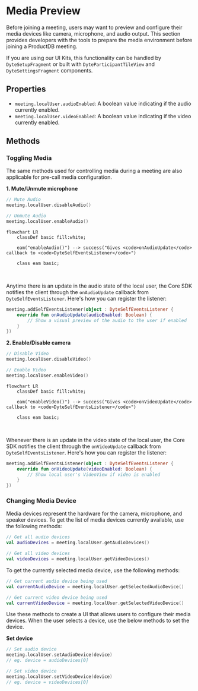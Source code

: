 # Media Preview

Before joining a meeting, users may want to preview and configure their media devices like camera, microphone, and audio output.
This section provides developers with the tools to prepare the media environment before joining a ProductDB meeting.

If you are using our UI Kits, this functionality can be handled by `DyteSetupFragment` or built with `DyteParticipantTileView` 
and `DyteSettingsFragment` components.


## Properties

- `meeting.localUser.audioEnabled`: A <span className="tag-orange">boolean</span> value indicating if the audio currently enabled.
- `meeting.localUser.videoEnabled`: A <span className="tag-orange">boolean</span> value indicating if the video currently enabled.

## Methods

### Toggling Media

The same methods used for controlling media during a meeting are also applicable for pre-call media configuration.

**1. Mute/Unmute microphone**

```kotlin
// Mute Audio
meeting.localUser.disableAudio()

// Unmute Audio
meeting.localUser.enableAudio()
```

```mermaid
flowchart LR
    classDef basic fill:white;

    eam("enableAudio()") --> success("Gives <code>onAudioUpdate</code> callback to <code>DyteSelfEventsListener</code>")

    class eam basic;
```

<br />

Anytime there is an update in the audio state of the local user, the Core SDK notifies the client through the `onAudioUpdate` callback 
from `DyteSelfEventsListener`. Here's how you can register the listener:

```kotlin
meeting.addSelfEventsListener(object : DyteSelfEventsListener {
    override fun onAudioUpdate(audioEnabled: Boolean) {
        // Show a visual preview of the audio to the user if enabled
    }
})
```

**2. Enable/Disable camera**

```kotlin
// Disable Video
meeting.localUser.disableVideo()

// Enable Video
meeting.localUser.enableVideo()
```

```mermaid
flowchart LR
    classDef basic fill:white;

    eam("enableVideo()") --> success("Gives <code>onVideoUpdate</code> callback to <code>DyteSelfEventsListener</code>")

    class eam basic;
```
<br />

Whenever there is an update in the video state of the local user, the Core SDK notifies the client through the `onVideoUpdate` callback 
from `DyteSelfEventsListener`. Here's how you can register the listener:

```kotlin
meeting.addSelfEventsListener(object : DyteSelfEventsListener {
    override fun onVideoUpdate(videoEnabled: Boolean) {
        // Show local user's VideoView if video is enabled
    }
})
```

### Changing Media Device

Media devices represent the hardware for the camera, microphone, and speaker devices. To get the list of media devices currently 
available, use the following methods:

```kotlin
// Get all audio devices
val audioDevices = meeting.localUser.getAudioDevices()

// Get all video devices
val videoDevices = meeting.localUser.getVideoDevices()
```

To get the currently selected media device, use the following methods:

```kotlin
// Get current audio device being used
val currentAudioDevice = meeting.localUser.getSelectedAudioDevice()

// Get current video device being used
val currentVideoDevice = meeting.localUser.getSelectedVideoDevice()
```

Use these methods to create a UI that allows users to configure their media devices. When the user selects a device, use the below methods to set the device.

**Set device**

```kotlin
// Set audio device
meeting.localUser.setAudioDevice(device)
// eg. device = audioDevices[0]

// Set video device
meeting.localUser.setVideoDevice(device)
// eg. device = videoDevices[0]
```
